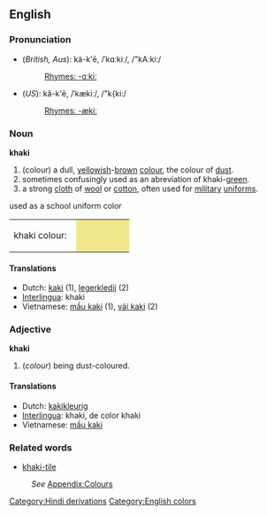 ==English==
===Pronunciation===
*(''British, Aus''): kä-k'ē, /ˈkɑːkiː/, /"kA:ki:/
*:[[Rhymes:English:-ɑːkiː|Rhymes: -ɑːkiː]]
*(''US''): kă-k'ē, /ˈkækiː/, /"k{ki:/
*:[[Rhymes:English:-ækiː|Rhymes: -ækiː]]

===Noun===
'''khaki'''

#(colour) a dull, [[yellow]]ish-[[brown]] [[color|colour]], the colour of [[dust]].
#sometimes confusingly used as an abreviation of khaki-[[green]].
#a strong [[cloth]] of [[wool]] or [[cotton]], often used for [[military]] [[uniform]]s.
used as a school uniform color

<table><tr><td>khaki colour: &nbsp;</td>
<td bgcolor="#F0E68C" width="80">&nbsp; </td></tr></table>

==== Translations ====
*Dutch: [[kaki]] (1), [[legerkledij]] (2)
*[[Interlingua]]: khaki
*Vietnamese: [[mầu kaki]] (1), [[vải kaki]] (2)

=== Adjective ===
'''khaki'''

#(''colour'') being dust-coloured.

==== Translations ====
*Dutch: [[kakikleurig]]
*[[Interlingua]]: khaki, de color khaki
*Vietnamese: [[mầu kaki]]

=== Related words ===
*[[khaki-tile]]
:''See'' [[Wiktionary_Appendix:Colours|Appendix:Colours]]
[[Category:Hindi derivations]]

[[Category:English colors]]